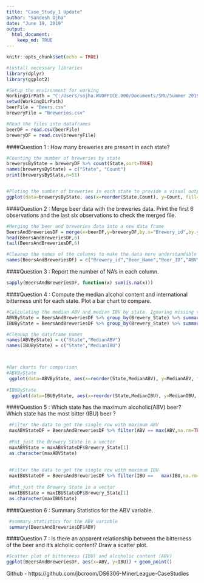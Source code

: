```yaml
---
title: "Case_Study_1 Update"
author: "Sandesh Ojha"
date: "June 19, 2019"
output: 
  html_document:
    keep_md: TRUE
---
```


```r
knitr::opts_chunk$set(echo = TRUE)
```
```r
#install necessary libraries
library(dplyr)
library(ggplot2)

#Setup the environment for working
WorkingDirPath = "C:/Users/sojha.WVOFFICE.000/Documents/SMU/Summer 2019/Doing Data Science/CaseStudy1_2_2_2"
setwd(WorkingDirPath)
beerFile = "Beers.csv"
breweryFile = "Breweries.csv"

#Read the files into dataframes
beerDF = read.csv(beerFile)
breweryDF = read.csv(breweryFile)
```

####Question 1 : How many breweries are present in each state?
```r
#Counting the number of breweries by state
brewerysByState = breweryDF %>% count(State,sort=TRUE)
names(brewerysByState) = c("State", "Count")
print(brewerysByState,n=51)


#Ploting the number of breweries in each state to provide a visual output
ggplot(data=brewerysByState, aes(x=reorder(State,Count), y=Count, fill=State)) + geom_bar(stat="identity", show.legend = FALSE) + labs(x ="State",y="Brewery Count",title="Number of Breweries by State") + theme(plot.title = element_text(size = 16,face= "bold",hjust = 0.5)) + theme(axis.text = element_text(size=8),axis.title=element_text(size=10))
```

####Question 2 : Merge beer data with the breweries data.  Print the first 6 observations and the last six observations to check the merged file.
```r
#Merging the beer and breweries data into a new data frame
BeersAndBreweriesDF = merge(x=beerDF,y=breweryDF,by.x="Brewery_id",by.y="Brew_ID")
head(BeersAndBreweriesDF,6)
tail(BeersAndBreweriesDF,6)

#Cleanup the names of the columns to make the data more understandable
names(BeersAndBreweriesDF) = c("Brewery_id","Beer_Name","Beer_ID","ABV","IBU","Beer_Style","Beer_OZ","Brewery_Name","Brewery_City","Brewery_State")
```

####Question 3 : Report the number of NA's in each column.
```r
sapply(BeersAndBreweriesDF, function(x) sum(is.na(x)))
```

####Question 4 : Compute the median alcohol content and international bitterness unit for each state.  Plot a bar chart to compare.
```r
#Calculating the median ABV and median IBV by state. Ignoring missing values
ABVByState = BeersAndBreweriesDF %>% group_by(Brewery_State) %>% summarise(median=median(ABV,na.rm=TRUE))
IBUByState = BeersAndBreweriesDF %>% group_by(Brewery_State) %>% summarise(median=median(IBU,na.rm=TRUE))

#Cleanup the dataframe names
names(ABVByState) = c("State","MedianABV")
names(IBUByState) = c("State","MedianIBU")



#Bar charts for comparison
#ABVByState
 ggplot(data=ABVByState, aes(x=reorder(State,MedianABV), y=MedianABV, fill=State)) + geom_bar(stat="identity", show.legend = FALSE) + labs(x ="State",y="ABV",title="ABV by State") + theme(plot.title = element_text(size = 16,face= "bold",hjust = 0.5)) + theme(axis.text = element_text(size=8),axis.title=element_text(size=10))
 
#IBUByState
  ggplot(data=IBUByState, aes(x=reorder(State,MedianIBU), y=MedianIBU, fill=State)) + geom_bar(stat="identity", show.legend = FALSE) + labs(x ="State",y="IBU",title="IBU by State") + theme(plot.title = element_text(size = 16,face= "bold",hjust = 0.5)) + theme(axis.text = element_text(size=8),axis.title=element_text(size=10))
```


####Question 5 : Which state has the maximum alcoholic(ABV) beer? Which state has the most bitter (IBU) beer ?

```r
 #Filter the data to get the single row with maximum ABV
 maxABVStateDF = BeersAndBreweriesDF %>% filter(ABV == max(ABV,na.rm=TRUE))
 
 #Put just the Brewery State in a vector
 maxABVState = maxABVStateDF$Brewery_State[1]
 as.character(maxABVState)
 
 
 #Filter the data to get the single row with maximum IBU
 maxIBUStateDF = BeersAndBreweriesDF %>% filter(IBU ==   max(IBU,na.rm=TRUE))
 
 #Put just the Brewery State in a vector
 maxIBUState = maxIBUStateDF$Brewery_State[1]
 as.character(maxIBUState)
```

####Question 6 : Summary Statistics for the ABV variable.
```r
 #summary statistics for the ABV variable
 summary(BeersAndBreweriesDF$ABV)
```

####Question 7 : Is there an apparent relationship between the bitterness of the beer and it's alcholic content? Draw a scatter plot.

```r
#Scatter plot of bitterness (IBU) and alcoholic content (ABV)
ggplot(BeersAndBreweriesDF, aes(x=ABV, y=IBU)) + geom_point()
```
 
Github - https://github.com/jbcroom/DS6306-MinerLeague-CaseStudies
 